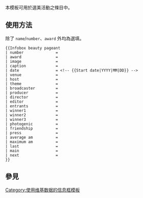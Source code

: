 <includeonly><!-- 在這裡加入模板的保護標識 --></includeonly><noinclude>{{Documentation subpage}}</noinclude>
<!-- 在本行下編輯模板說明 -->
本模板可用於選美活動之條目中。

== 使用方法 ==
{{Infobox beauty pageant
| number              = {{{number}}}
| award               = {{{award}}}
| image               = {{{image}}}
| caption             = {{{caption}}}
| date                = {{{date}}}
| venue               = {{{venue}}}
| host                = {{{host}}}
| theme               = {{{theme}}}
| broadcaster         = {{{broadcaster}}}
| producer            = {{{producer}}}
| director            = {{{director}}}
| editor              = {{{editor}}}
| entrants            = {{{entrants}}}
| winner1             = {{{winner1}}}
| winner2             = {{{winner2}}}
| winner3             = {{{winner3}}}
| photogenic          = {{{photogenic}}}
| friendship          = {{{friendship}}}
| press               = {{{press}}}
| average am          = {{{average am}}}
| maximum am          = {{{maximum am}}}
| last                = {{{last}}}
| main                = {{{main}}}
| next                = {{{next}}}
}}

除了  <code>name</code>/<code>number</code>、<code>award</code> 外均為選填。
<pre style="overflow:auto">
{{Infobox beauty pageant
| number              =
| award               =
| image               =
| caption             =
| date                = <!-- {{Start date|YYYY|MM|DD}} -->
| venue               =
| host                =
| theme               =
| broadcaster         =
| producer            =
| director            =
| editor              =
| entrants            = 
| winner1             =
| winner2             =
| winner3             =
| photogenic          =
| friendship          =
| press               =
| average am          = 
| maximum am          = 
| last                =
| main                =
| next                = 
}}
</pre>

== 參見 ==
{{Film and Television related infobox templates}}

<IncludeOnly>
<!-- 本行下加入模板的分類 -->
[[Category:奖励信息框模板| ]]
[[Category:使用维基数据的信息框模板]]
</IncludeOnly>